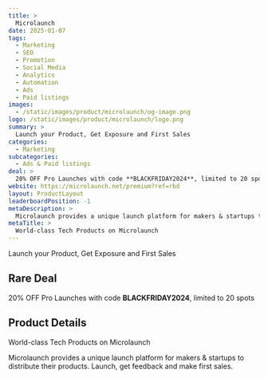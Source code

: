```yaml
---
title: >
  Microlaunch
date: 2025-01-07
tags:
  - Marketing
  - SEO
  - Promotion
  - Social Media
  - Analytics
  - Automation
  - Ads
  - Paid listings
images:
  - /static/images/product/microlaunch/og-image.png
logo: /static/images/product/microlaunch/logo.png
summary: >
  Launch your Product, Get Exposure and First Sales
categories:
  - Marketing
subcategories:
  - Ads & Paid listings
deal: >
  20% OFF Pro Launches with code **BLACKFRIDAY2024**, limited to 20 spots
website: https://microlaunch.net/premium?ref=rbd
layout: ProductLayout
leaderboardPosition: -1
metaDescription: >
  Microlaunch provides a unique launch platform for makers & startups to distribute their products. Launch, get feedback and make first sales.
metaTitle: >
  World-class Tech Products on Microlaunch
---
```

Launch your Product, Get Exposure and First Sales

## Rare Deal

20% OFF Pro Launches with code **BLACKFRIDAY2024**, limited to 20 spots

## Product Details

World-class Tech Products on Microlaunch

Microlaunch provides a unique launch platform for makers & startups to distribute their products. Launch, get feedback and make first sales.
